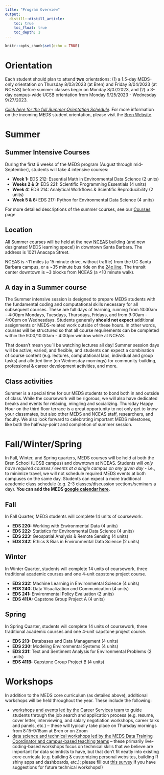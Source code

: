 ```yaml
---
title: "Program Overview"
output:
  distill::distill_article:
    toc: true
    toc_float: true
    toc_depth: 1
---
```


```r
knitr::opts_chunk$set(echo = TRUE)
```

# Orientation

Each student should plan to attend **two** orientations: (1) a 1.5-day MEDS-only orientation on Thursday 8/03/2023 (at Bren) and Friday 8/04/2023 (at NCEAS) before summer classes begin on Monday 8/07/2023, and (2) a 3-day campus-wide UCSB orientation from Monday 9/25/2023 - Wednesday 9/27/2023.

*[Click here for the full Summer Orientation Schedule](https://docs.google.com/document/d/17Xa6pqvEY3I4kZttbdqMCLiDJvNmVyEG/edit)*. For more information on the incoming MEDS student orientation, please visit the [Bren Website](https://bren.ucsb.edu/incoming-meds-student-orientation).

# Summer

## Summer Intensive Courses

During the first 6 weeks of the MEDS program (August through mid-September), students will take 4 intensive courses:

-   **Week 1:** EDS 212: Essential Math in Environmental Data Science (2 units)
-   **Weeks 2 & 3:** EDS 221: Scientific Programming Essentials (4 units)
-   **Week 4:** EDS 214: Analytical Workflows & Scientific Reproducibility (2 units)
-   **Week 5 & 6:** EDS 217: Python for Environmental Data Science (4 units)

For more detailed descriptions of the summer courses, see our [Courses](https://ucsb-meds.github.io/courses.html) page.

## Location

All Summer courses will be held at the new [NCEAS](https://www.nceas.ucsb.edu/) building (and new designated MEDS learning space!) in downtown Santa Barbara. The address is 1021 Anacapa Street.

NCEAS is \~11 miles (a 15 minute drive, without traffic) from the UC Santa Barbara campus, or a \~35 minute bus ride on the [24x line](https://sbmtd.gov/routes/route-24x/). The transit center downtown is \~3 blocks from NCEAS (a \<10 minute walk).

## A day in a Summer course

The Summer intensive session is designed to prepare MEDS students with the fundamental coding and computational skills necessary for all subsequent courses. These are full days of learning, running from 10:00am - 4:00pm Mondays, Tuesdays, Thursdays, Fridays, and from 9:00am - 4:00pm on Wednesdays. Students generally **should not expect** additional assignments or MEDS-related work outside of these hours. In other words, courses will be structured so that all course requirements can be completed within the 9:00/10:00am - 4:00pm window while at NCEAS.

That doesn't mean you'll be watching lectures all day! Summer session days will be active, varied, and flexible, and students can expect a combination of course content (e.g. lectures, computational labs, individual and group tasks) and allotted time (on Wednesday mornings) for community-building, professional & career development activities, and more.

<!-- For example, a day during a Summer course might look like this: -->

<!-- |                   |                                                         | -->
<!-- |-------------------|---------------------------------------------------------| -->
<!-- | **Time (PST)**    | **Activity**                                            | -->
<!-- | 9:00am - 10:00am  | *Lecture 1 (60 min)*                                    | -->
<!-- | 10:00am - 11:00am | *Interactive Session 1 (60 min)*                        | -->
<!-- | 11:00am - 11:10am | *Break (10 min)*                                        | -->
<!-- | 11:10am - 12:00pm | *Flex time (50 min)*                                    | -->
<!-- | 12:00pm - 1:15pm  | *Lunch (75 min)*                                        | -->
<!-- | 1:15pm - 2:15pm   | *Lecture 2 (60 min)*                                    | -->
<!-- | 2:15pm - 3:15pm   | *Interactive Session 2 (45 min)*                        | -->
<!-- | 3:15pm - 5:00pm   | *Group & individual tasks (90 min)*                     | -->

<!-- With built-in breaks for coffee and lunch, interactive sessions for hands-on learning, and flex time for activities that change daily, we on the MEDS Team are working to make these days dynamic and fun while you build fundamental skills in environmental data science. -->

## Class activities

Summer is a special time for our MEDS students to bond both in and outside of class. While the coursework will be rigorous, we will also have dedicated breaks and events for relaxing, mingling and socializing. Thursday Happy Hour on the third floor terrace is a great opportunity to not only get to know your classmates, but also other MEDS and NCEAS staff, researchers, and faculty. We also look forward to celebrating important MEDS milestones, like both the halfway-point and completion of summer session.

# Fall/Winter/Spring

In Fall, Winter, and Spring quarters, MEDS courses will be held at both the Bren School (UCSB campus) and downtown at NCEAS. Students will *only have required courses / events at a single campus on any given day* - i.e., to minimize travel, we will not schedule required MEDS events at both campuses on the same day. Students can expect a more traditional academic class schedule (e.g. 2-3 classes/discussion sections/seminars a day). **You can add the MEDS [google calendar here](https://calendar.google.com/calendar/u/0/embed?src=c_1886ai526iqschc9mnpj6cu753n60@resource.calendar.google.com&ctz=America/Los_Angeles)**.

<!-- For example, a week in Fall Quarter might look something like this: -->

<!-- +-----------+------------------------------------------------------------------+------------+ -->
<!-- | **Day**   | Activities                                                       | **Location** | -->
<!-- +===========+==================================================================+============+ -->
<!-- | Monday    | -   9:30am - 10:45am: EDS 223                                    | NCEAS      | -->
<!-- |           |                                                                  |            | -->
<!-- |           | -   11:00am - 12:00pm: Livestream Bren Seminar                   |            | -->
<!-- |           |                                                                  |            | -->
<!-- |           | -   3:30pm - 4:45pm: EDS 242                                     |            | -->
<!-- +-----------+------------------------------------------------------------------+------------+ -->
<!-- | Tuesday   | -   9:30am - 10:45am: EDS 222                                    | Bren Hall  | -->
<!-- |           |                                                                  |            | -->
<!-- |           | -   12:30pm - 1:45pm: EDS 220                                    |            | -->
<!-- +-----------+------------------------------------------------------------------+------------+ -->
<!-- | Wednesday | -   9:30am - 10:45am: EDS 223                                    | NCEAS      | -->
<!-- |           |                                                                  |            | -->
<!-- |           | -   12:00 - 12:45pm: NCEAS Roundtable                            |            | -->
<!-- +-----------+------------------------------------------------------------------+------------+ -->
<!-- | Thursday  | -   8:15am - 9:15am: Career workshop                             | Bren Hall  | -->
<!-- |           |                                                                  |            | -->
<!-- |           | -   9:30am - 10:45am: EDS 222                                    |            | -->
<!-- |           |                                                                  |            | -->
<!-- |           | -   12:30pm - 1:45pm: EDS 220                                    |            | -->
<!-- +-----------+------------------------------------------------------------------+------------+ -->

## Fall

In Fall Quarter, MEDS students will complete 14 units of coursework.

-   **EDS 220:** Working with Environmental Data (4 units)
-   **EDS 222:** Statistics for Environmental Data Science (4 units)
-   **EDS 223:** Geospatial Analysis & Remote Sensing (4 units)
-   **EDS 242:** Ethics & Bias in Environmental Data Science (2 units)

## Winter

In Winter Quarter, students will complete 14 units of coursework, three traditional academic courses and one 4-unit capstone project course.

-   **EDS 232:** Machine Learning in Environmental Science (4 units)
-   **EDS 240:** Data Visualization and Communication (4 units)
-   **EDS 241:** Environmental Policy Evaluation (2 units)
-   **EDS 411A:** Capstone Group Project A (4 units)

## Spring

In Spring Quarter, students will complete 14 units of coursework, three traditional academic courses and one 4-unit capstone project course.

-   **EDS 213:** Databases and Data Management (4 units)
-   **EDS 230:** Modeling Environmental Systems (4 units)
-   **EDS 231:** Text and Sentiment Analysis for Environmental Problems (2 units)
-   **EDS 411B:** Capstone Group Project B (4 units)

# Workshops

In addition to the MEDS core curriculum (as detailed above), additional workshops will be held  throughout the year. These include the following:

- [workshops and events led by the Career Services team](https://ucsb-meds.github.io/career.html) to guide students through the job search and application process (e.g. resume, cover letter, interviewing, and salary negotiation workshops, career talks and panels, etc.) -- these will typically take place on Thursday mornings from 8:15-9:15am at Bren or on Zoom
- [data science and technical workshops led by the MEDS Data Training Coordinator and campus-based teaching teams](https://ucsb-meds.github.io/workshops.html) -- these primarily live-coding-based workshops focus on technical skills that we believe are important for data scientists to have, but that don't fit neatly into existing core curricula (e.g. building & customizing personal websites, building R shiny apps and dashboards, etc.); please fill out [this survey](https://forms.gle/q3jkV6BSCv5ddTyX9) if you have suggestions for future technical workshops!)
